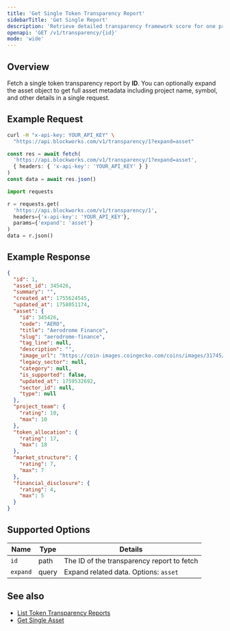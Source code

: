 ```yaml
---
title: 'Get Single Token Transparency Report'
sidebarTitle: 'Get Single Report'
description: 'Retrieve detailed transparency framework score for one project by ID'
openapi: 'GET /v1/transparency/{id}'
mode: 'wide'
---
```


## Overview

Fetch a single token transparency report by **ID**. You can optionally expand the asset object to get full asset metadata including project name, symbol, and other details in a single request.

## Example Request

<CodeGroup>

```bash cURL
curl -H "x-api-key: YOUR_API_KEY" \
  "https://api.blockworks.com/v1/transparency/1?expand=asset"
```

```typescript TypeScript
const res = await fetch(
  'https://api.blockworks.com/v1/transparency/1?expand=asset',
  { headers: { 'x-api-key': 'YOUR_API_KEY' } }
)
const data = await res.json()
```

```python Python
import requests

r = requests.get(
  'https://api.blockworks.com/v1/transparency/1',
  headers={'x-api-key': 'YOUR_API_KEY'},
  params={'expand': 'asset'}
)
data = r.json()
```

</CodeGroup>

## Example Response

```json
{
  "id": 1,
  "asset_id": 345426,
  "summary": "",
  "created_at": 1755624545,
  "updated_at": 1758051174,
  "asset": {
    "id": 345426,
    "code": "AERO",
    "title": "Aerodrome Finance",
    "slug": "aerodrome-finance",
    "tag_line": null,
    "description": "",
    "image_url": "https://coin-images.coingecko.com/coins/images/31745/large/token.png?1696530564",
    "legacy_sector": null,
    "category": null,
    "is_supported": false,
    "updated_at": 1759532692,
    "sector_id": null,
    "type": null
  },
  "project_team": {
    "rating": 10,
    "max": 10
  },
  "token_allocation": {
    "rating": 17,
    "max": 18
  },
  "market_structure": {
    "rating": 7,
    "max": 7
  },
  "financial_disclosure": {
    "rating": 4,
    "max": 5
  }
}
```

## Supported Options

| Name | Type | Details |
| - | - | - |
| `id` | path | The ID of the transparency report to fetch |
| `expand` | query | Expand related data. Options: `asset` |

## See also

- [List Token Transparency Reports](/api-reference/token-transparency/list)
- [Get Single Asset](/api-reference/assets/get-single)
